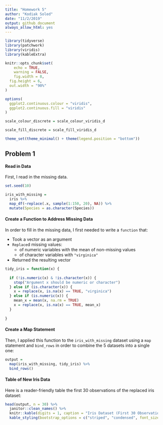 ```yaml
---
title: "Homework 5"
author: "Kodiak Soled"
date: "11/2/2019"
output: github_document
always_allow_html: yes
---
```


```r
library(tidyverse)
library(patchwork)
library(viridis)
library(kableExtra)

knitr::opts_chunk$set(
	echo = TRUE,
	warning = FALSE,
	fig.width = 8, 
  fig.height = 6,
  out.width = "90%"
)

options(
  ggplot2.continuous.colour = "viridis",
  ggplot2.continuous.fill = "viridis"
)

scale_colour_discrete = scale_colour_viridis_d

scale_fill_discrete = scale_fill_viridis_d

theme_set(theme_minimal() + theme(legend.position = "bottom"))
```

## Problem 1

#### Read in Data

First, I read in the missing data. 

```r
set.seed(10)

iris_with_missing = 
  iris %>% 
  map_df(~replace(.x, sample(1:150, 20), NA)) %>%
  mutate(Species = as.character(Species))
```

#### Create a Function to Address Missing Data

In order to fill in the missing data, I first needed to write a `function` that:

* Took a vector as an argument
* `Replace`d missing values:
    * of numeric variables with the mean of non-missing values
    * of character variables with `"virginica"`
* Returned the resulting vector

```r
tidy_iris = function(x) {
  
  if (!is.numeric(x) & !is.character(x)) {
    stop("Argument x should be numeric or character")
  } else if (is.character(x)) {
    x = replace(x, is.na(x) == TRUE, "virginica")
  } else if (is.numeric(x)) {
    mean_x = mean(x, na.rm = TRUE)
    x = replace(x, is.na(x) == TRUE, mean_x)
  }
  
}
```

#### Create a Map Statement

Then, I applied this function to the `iris_with_missing` dataset using a `map` statement and `bind_rows` in order to combine the 5 datasets into a single one:

```r
output = 
  map(iris_with_missing, tidy_iris) %>%
  bind_rows()
```

#### Table of New Iris Data

Here is a reader-friendly table the first 30 observations of the replaced iris dataset:

```r
head(output, n = 30) %>%
  janitor::clean_names() %>%
  knitr::kable(digits = 1, caption = "Iris Dataset (First 30 Observations)") %>%
  kable_styling(bootstrap_options = c("striped", "condensed", font_size = 12))
```